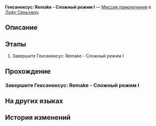 {{Дополнить|Диалоги.}}
{{Миссия Инфобокс
|id              = 8025219
|Название        = 
|Изображение     = Миссия Освоения Гексанексус Remake - Сложный режим I.png
|Тип             = Миссия приключения
|События         = 
|Глава           = 
|Условия         = 
|Персонажи       = Первопроходец
|СтартЛокация    = Дом кандалов
|Мир             = Лофу Сяньчжоу
|Локации         = Дом кандалов
|Предыдущая      = 
|Следующая       = 
|Награды         = 
}}
'''Гексанексус: Remake - Сложный режим I''' — [[Миссия приключения]] в [[Лофу Сяньчжоу]].

==Описание==
{{Описание|<!--официальное описание из Перекрёстка судеб-->}}

==Этапы==
# Завершите Гексанексус: Remake - Сложный режим I

==Прохождение==
{{Дополнить}}

===Завершите Гексанексус: Remake - Сложный режим I===
{{Описание миссии|локация=Дом кандалов|Завершите Гексанексус: Remake - Сложный режим I}}
{{Диалог Начало}}
{{Диалог Конец}}

==На других языках==
{{На других языках
|en   = Hexanexus: Remake Hard Mode I
|zhs  = 「枘凿六合•Remake」困难模式I
|zht  = 「枘鑿六合•Remake」困難模式I
|ja   = 「枘構立方・リメイク」難易度・困難I
|ko   = 「모순된 결합체•Remake」 어려움 모드 I
|es   = Hexanexus: Reedición: modo difícil&nbsp;I
|fr   = Mode difficile I de l'Hexanexus V2
|ru   = Гексанексус: Remake - Сложный режим I
|th   = Hexanexus: Remake โหมดยาก I
|vi   = "Khối Lục Giác - Remake" Chế Độ Khó I
|de   = Hexanexus: Remake – Schwerer Modus I
|id   = "Hexanexus: Remake" Mode Sulit I
|pt   = Hexanexus: Remake - Modo Difícil I
}}

==История изменений==
{{История изменений|2.7}}
